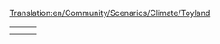 [[Translation:en/Community/Scenarios/Climate/Toyland]]
{{en/Community/Scenarios/Scenarios by setting}}

{|
|-
|style="border:none;background:white"|
{{en/Scenario/(Don't) Hurt Your Eyes ;-)}}

|style="border:none;background:white"|
{{en/Scenario/Toy Train}}

|style="border:none;background:white"|
<!--{{Scenario:...}}-->

|-
|style="border:none;background:white"|
<!--{{Scenario:...}}-->

|style="border:none;background:white"|
<!--{{Scenario:...}}-->

|style="border:none;background:white"|
<!--{{Scenario:...}}-->

|}